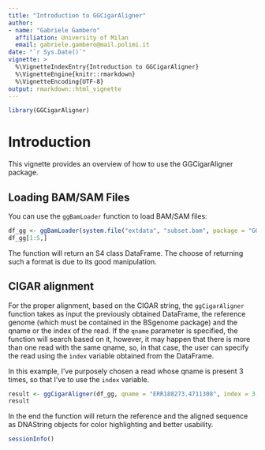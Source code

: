 ```yaml
---
title: "Introduction to GGCigarAligner"
author:
- name: "Gabriele Gambero"
  affiliation: University of Milan
  email: gabriele.gambero@mail.polimi.it
date: "`r Sys.Date()`"
vignette: >
  %\VignetteIndexEntry{Introduction to GGCigarAligner}
  %\VignetteEngine{knitr::rmarkdown}
  %\VignetteEncoding{UTF-8}
output: rmarkdown::html_vignette
---
```



```r
library(GGCigarAligner)
```

# Introduction

This vignette provides an overview of how to use the GGCigarAligner package.

## Loading BAM/SAM Files

You can use the `ggBamLoader` function to load BAM/SAM files:

```r
df_gg <- ggBamLoader(system.file("extdata", "subset.bam", package = "GGCigarAligner"))
df_gg[1:5,]
```

The function will return an S4 class DataFrame. The choose of returning such a format is due to its good manipulation.


## CIGAR alignment 

For the proper alignment, based on the CIGAR string, the `ggCigarAligner` function takes as input the previously obtained DataFrame, the reference genome (which must be contained in the BSgenome package) and the qname or the index of the read.
If the `qname` parameter is specified, the function will search based on it, however, it may happen that there is more than one read with the same qname, so, in that case, the user can specify the read using the `index` variable obtained from the DataFrame.

In this example, I've purposely chosen a read whose qname is present 3 times, so that I've to use the `index` variable.

```r
result <- ggCigarAligner(df_gg, qname = "ERR188273.4711308", index = 3, my_reference = "BSgenome.Hsapiens.UCSC.hg38")
result
```

In the end the function will return the reference and the aligned sequence as DNAString objects for color highlighting and better usability.


```r
sessionInfo()
```



